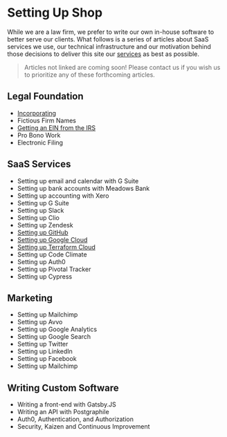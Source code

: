
<PublicLayout>

<EditOnGithub path="blog/setting-up-shop/index.mdx" />

<Seo title="Blog | Setting Up Shop" />

# Setting Up Shop

While we are a law firm, we prefer to write our own in-house software to
better serve our clients. What follows is a series of articles about SaaS
services we use, our technical infrastructure and our motivation behind those
decisions to deliver this site our [services](/practice-areas) as best as
possible.

> Articles not linked are coming soon! Please contact us if you wish us to
> prioritize any of these forthcoming articles.

## Legal Foundation

* [Incorporating](/blog/setting-up-shop/incorporating)
* Fictious Firm Names
* [Getting an EIN from the IRS](/blog/setting-up-shop/getting-an-ein)
* Pro Bono Work
* Electronic Filing

## SaaS Services

* Setting up email and calendar with G Suite
* Setting up bank accounts with Meadows Bank
* Setting up accounting with Xero
* Setting up G Suite
* Setting up Slack
* Setting up Clio
* Setting up Zendesk
* [Setting up GitHub](/blog/setting-up-shop/setting-up-github)
* [Setting up Google Cloud](/blog/setting-up-shop/google-cloud)
* [Setting up Terraform Cloud](/blog/setting-up-shop/terraform-cloud)
* Setting up Code Climate
* Setting up Auth0
* Setting up Pivotal Tracker
* Setting up Cypress

## Marketing

* Setting up Mailchimp
* Setting up Avvo
* Setting up Google Analytics
* Setting up Google Search
* Setting up Twitter
* Setting up LinkedIn
* Setting up Facebook
* Setting up Mailchimp

## Writing Custom Software

* Writing a front-end with Gatsby.JS
* Writing an API with Postgraphile
* Auth0, Authentication, and Authorization
* Security, Kaizen and Continuous Improvement

</PublicLayout>
